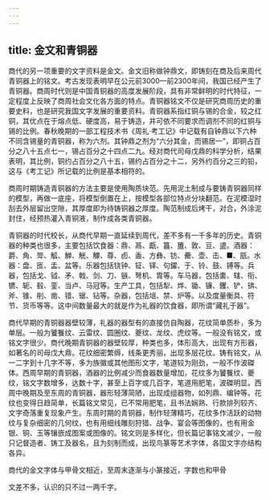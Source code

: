 ```yaml
---
---
---
```

title: 金文和青铜器
---



商代的另一项重要的文字资料是金文。金文旧称做钟鼎文，即铸刻在商及后来周代青铜器上的铭文。考古发现表明早在公元前3000—前2300年间，我国已经产生了青铜器。商周时代则是中国青铜器的高度发展阶段，具有非常鲜明的时代特征，一定程度上反映了商周社会文化各方面的特点。青铜器铭文不仅是研究商周历史的重要史料，也是研究我国文字发展的重要资料。青铜器系指红铜与锡的合金，较之红铜，其优点在于熔点低、硬度高，易于铸造，并可依不同要求而调剂不同的红铜与锡的比例。春秋晚期的一部工程技术书《周礼·考工记》中记载有自钟鼎以下六种不同含锡量的青铜器，称为六剂。其钟鼎之剂为“六分其金，而锡居一”，即铜占百分之八十五点七一，锡占百分之十四点二九。经对商代司母戊鼎的科学分析，结果表明，其比例，铜约占百分之八十五，锡约占百分之十二，另外约百分之三的铅，这与《考工记》所记载的比例是基本相符的。

商周时期铸造青铜器的方法主要是使用陶质块范。先用泥土制成与要铸青铜器同样的模型，再做一底座，将模型倒置在上，按模型各部位特点分块翻范。在泥模湿时刮去外层留出空隙，其厚度即为待铸铜器之厚度。陶范制成后烤干，对合，外涂泥封住，经预热灌入青铜液，制作成各类青铜器。

青铜器的时代校长，从商代早期一直延续到周代，差不多有一千多年的历史。青铜器的种类也很多，主要包括饮食器：鼎、鬲、甗、簋、簠、敦、豆、盨。酒器：爵、角、斝、觚、觯、觥、觶、尊、卣、盉、方彝、钫、罍、壶、击、■、瓿。水器：盘、匜、盂、盆等。乐器包括铙钟、钲、铎、句鑃、于、铃、鼓、镈等。兵器，包括戈、钺、矛、戟、剑、刀、镞、弩机、胄等。车马器，包括軎、辖、衔、镳、轭、毂、銮、当卢、马冠等。生产工具，包括犁、烨、锄、镰、钁、铲、锛、斧、锥、削、凿、错、锯、钻等。杂器，包括俎、禁、炉等。以及度量衡具、符节、货币等等。这中间数量最大的就是作为礼器的饮食器，即所谓“藏礼于器”。

商代早期的青铜器器壁较薄，礼器的器型有的直接仿自陶器，花纹简单质朴，多为单层。一般为饕餮纹、云雷纹、圆圈纹、夔纹、龙纹、虎纹等。一般没有铭文，或铭文字很少。商代晚期青铜器的器壁较厚，种类也多，体形高大，出现有方形器，如著名的司母戊大鼎。花纹细密繁缛，线条更秀丽，出现多层花纹。铸有铭文，从一二字到十几字不等，多为族徽或其他图形文字，笔道较为刚劲，一般不作波磔体。西周早期的青铜器，酒器的比例减少而食器数量增加，花纹多为饕餮纹、夔纹，铭文字数增多，达数十字，甚至上百字或几百字，笔道用肥笔，波磔明显。西周中晚期及至东周的青铜器，器形轻薄简陋，出现成组器物，如列鼎、编钟等。花纹也变得日趋简单，长篇铭文常见，已不常用肥笔，且书法娴熟、行款排列较齐、文字奇落重复现象产生。东周时期的青铜器，制作轻薄精巧，花纹多作活跃的动物纹与复杂细密的几何纹，也有用细线雕刻狩猎、战争、宴会等图像的，也有用金银、铜、玉等镶嵌成图案或图像的。铭文则是多样化，但长篇记事铭文减少，一般只记督造者、铸工及器名，且为刻制而成，出现鸟篆等艺术字体，各国文字亦结构各异。

商代的金文字体与甲骨文相近，至周末逐渐与小篆接近，字数也和甲骨

文差不多，认识的只不过一两千字。